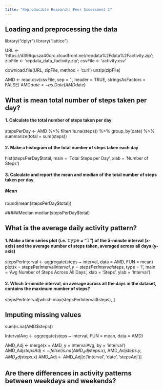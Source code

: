 ```yaml
---
title: "Reproducible Research: Peer Assessment 1"
---
```



## Loading and preprocessing the data
library("dplyr")
library("lattice")

URL <- 'https://d396qusza40orc.cloudfront.net/repdata%2Fdata%2Factivity.zip';
zipFile <- 'repdata_data_factivity.zip';
csvFile <- 'activity.csv'

download.file(URL, zipFile, method = 'curl')
unzip(zipFile)

AMD <- read.csv(csvFile, sep = ',', header = TRUE, stringsAsFactors = FALSE)
AMD$date <- as.Date(AMD$date)


## What is mean total number of steps taken per day?
#### 1. Calculate the total number of steps taken per day
stepsPerDay <- AMD %>%
                filter(!is.na(steps)) %>%
                group_by(date) %>%
                summarize(total = sum(steps))
                
#### 2. Make a histogram of the total number of steps taken each day
hist(stepsPerDay$total, main = 'Total Steps per Day', xlab = 'Number of Steps')
  
#### 3. Calculate and report the mean and median of the total number of steps taken per day
##### Mean
round(mean(stepsPerDay$total))

#####Median
median(stepsPerDay$total)


## What is the average daily activity pattern?
#### 1. Make a time series plot (i.e. 𝚝𝚢𝚙𝚎 = "𝚕") of the 5-minute interval (x-axis) and the average number of steps taken, averaged across all days (y-axis)
stepsPerInterval <- aggregate(steps ~ interval, data = AMD, FUN = mean)
                      plot(x = stepsPerInterval$interval, y = stepsPerInterval$steps, type = 'l',
                      main = 'Avg Number of Steps Across All Days', xlab = 'Steps', ylab = 'Interval')

#### 2. Which 5-minute interval, on average across all the days in the dataset, contains the maximum number of steps?
stepsPerInterval[which.max(stepsPerInterval$steps), ]


## Imputing missing values
sum(is.na(AMD$steps))

IntervalAvg <- aggregate(steps ~ interval, FUN = mean, data = AMD)

AMD_Adj <- merge(x = AMD, y = IntervalAvg, by = 'interval')
AMD_Adj$stepsAdj <- ifelse(is.na(AMD_Adj$steps.x), AMD_Adj$steps.y, AMD_Adj$steps.x) 
AMD_Adj <- AMD_Adj[c('interval', 'date', 'stepsAdj')]  



## Are there differences in activity patterns between weekdays and weekends?

